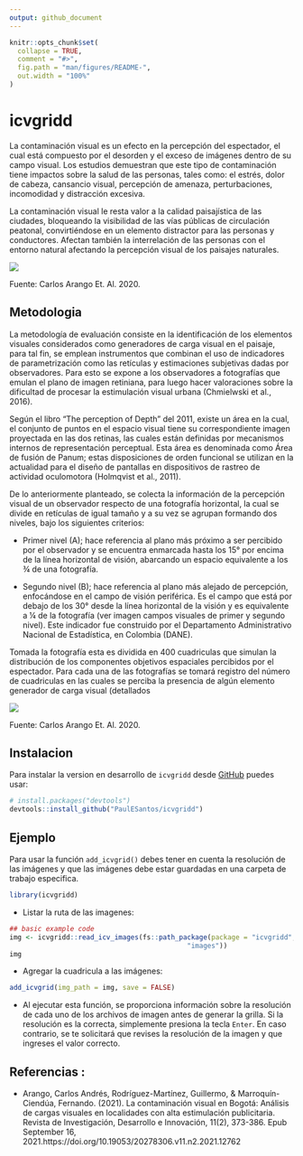 ```yaml
---
output: github_document
---
```


<!-- README.md is generated from README.Rmd. Please edit that file -->

```r
knitr::opts_chunk$set(
  collapse = TRUE,
  comment = "#>",
  fig.path = "man/figures/README-",
  out.width = "100%"
)
```

# icvgridd

<!-- badges: start -->
<!-- badges: end -->

La contaminación visual es un efecto en la percepción del espectador, el cual está compuesto por el desorden y el exceso de imágenes dentro de su campo visual. Los estudios demuestran que este tipo de contaminación tiene impactos sobre la salud de las personas, tales como: el estrés, dolor de cabeza, cansancio visual, percepción de amenaza, perturbaciones, incomodidad y distracción excesiva.


La contaminación visual le resta valor a la calidad paisajística de las ciudades, bloqueando la visibilidad de las vías públicas de circulación peatonal, convirtiéndose en un elemento distractor para las personas y conductores. Afectan también la interrelación de las personas con el entorno natural afectando la percepción visual de los paisajes naturales.

![](man/images/img_1.png)

Fuente: Carlos Arango Et. Al. 2020.

## Metodologia

La metodología de evaluación consiste en la identificación de los elementos visuales considerados como generadores de carga visual en el paisaje, para tal fin, se emplean instrumentos que combinan el uso de indicadores de parametrización como las retículas y estimaciones subjetivas dadas por observadores. Para esto se expone a los observadores a fotografías que emulan el plano de imagen retiniana, para luego hacer valoraciones sobre la dificultad de procesar la estimulación visual urbana (Chmielwski et al., 2016).

Según el libro “The perception of Depth” del 2011, existe un área en la cual, el conjunto de puntos en el espacio visual tiene su correspondiente imagen proyectada en las dos retinas, las cuales están definidas por mecanismos internos de representación perceptual. Esta área es denominada como Área de fusión de Panum; estas disposiciones de orden funcional se utilizan en la actualidad para el diseño de pantallas en dispositivos de rastreo de actividad oculomotora (Holmqvist et al., 2011).

De lo anteriormente planteado, se colecta la información de la percepción visual de un observador respecto de una fotografía horizontal, la cual se divide en retículas de igual tamaño y a su vez se agrupan formando dos niveles, bajo los siguientes criterios:

- Primer nivel (A); hace referencia al plano más próximo a ser percibido por el observador y se encuentra enmarcada hasta los 15° por encima de la línea horizontal de visión, abarcando un espacio equivalente a los ¾ de una
fotografía.

- Segundo nivel (B); hace referencia al plano más alejado de percepción, enfocándose en el campo de visión periférica. Es el campo que está por debajo de los 30° desde la línea horizontal de la visión y es equivalente a ¼ de la fotografía (ver imagen campos visuales de primer y segundo nivel).
Este indicador fue construido por el Departamento Administrativo Nacional de Estadística, en Colombia (DANE).



Tomada la fotografía esta es dividida en 400 cuadriculas que simulan la distribución de los componentes objetivos espaciales percibidos por el espectador. Para cada una de las fotografías se tomará registro del número de cuadriculas en las cuales se perciba la presencia de algún elemento generador de carga visual (detallados

![](man/images/img_2.png)

Fuente: Carlos Arango Et. Al. 2020.

## Instalacion

Para instalar la version en desarrollo de `icvgridd` desde [GitHub](https://github.com/) puedes usar:

``` r
# install.packages("devtools")
devtools::install_github("PaulESantos/icvgridd")
```

## Ejemplo

Para usar la función `add_icvgrid()` debes tener en cuenta la resolución de las imágenes y que las imágenes debe estar guardadas en una carpeta de trabajo especifica.


```r
library(icvgridd)

```

- Listar la ruta de las imagenes:

```r
## basic example code
img <- icvgridd::read_icv_images(fs::path_package(package = "icvgridd",
                                            "images"))
img
```

- Agregar la cuadricula a las imágenes:

```r
add_icvgrid(img_path = img, save = FALSE)
```
- Al ejecutar esta función, se proporciona información sobre la resolución de cada uno de los archivos de imagen antes de generar la grilla. Si la resolución es la correcta, simplemente presiona la tecla `Enter`. En caso contrario, se te solicitará que revises la resolución de la imagen y que ingreses el valor correcto.


## Referencias :

- Arango, Carlos Andrés, Rodríguez-Martínez, Guillermo, & Marroquín-Ciendúa, Fernando. (2021). La contaminación visual en Bogotá: Análisis de cargas visuales en localidades con alta estimulación publicitaria. Revista de Investigación, Desarrollo e Innovación, 11(2), 373-386. Epub September 16, 2021.https://doi.org/10.19053/20278306.v11.n2.2021.12762
